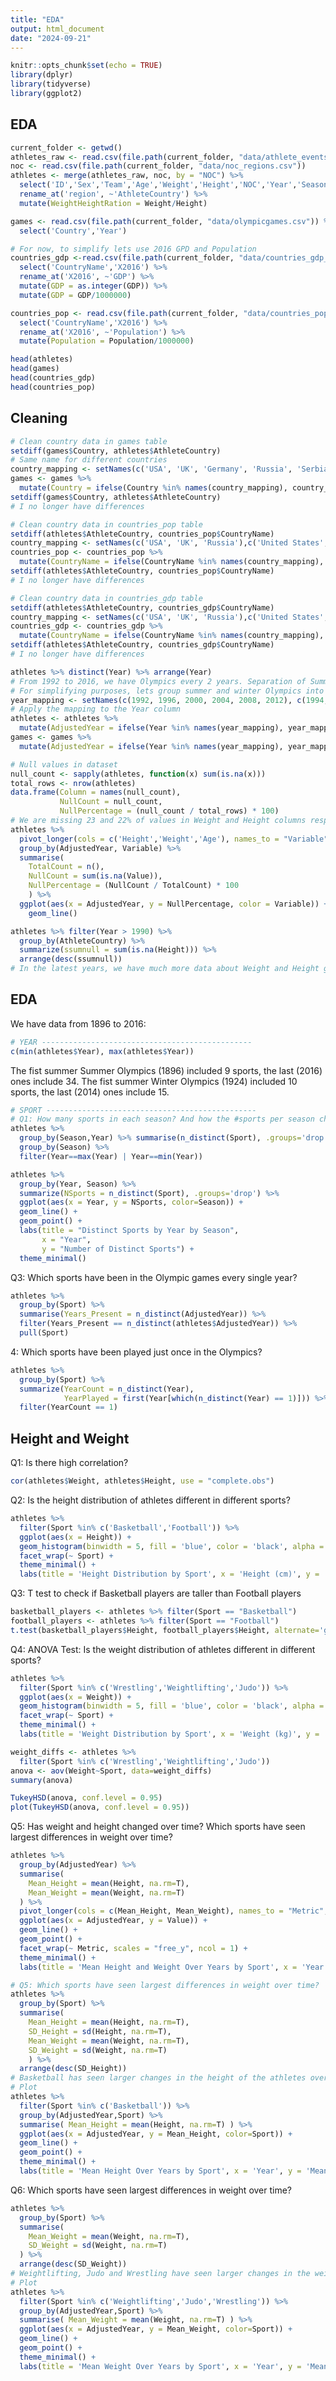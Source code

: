 ```yaml
---
title: "EDA"
output: html_document
date: "2024-09-21"
---
```


```r
knitr::opts_chunk$set(echo = TRUE)
library(dplyr)
library(tidyverse)
library(ggplot2)
```

## EDA

```r
current_folder <- getwd()
athletes_raw <- read.csv(file.path(current_folder, "data/athlete_events.csv"))
noc <- read.csv(file.path(current_folder, "data/noc_regions.csv"))
athletes <- merge(athletes_raw, noc, by = "NOC") %>%
  select('ID','Sex','Team','Age','Weight','Height','NOC','Year','Season','Sport','Event','Medal','region') %>% 
  rename_at('region', ~'AthleteCountry') %>%
  mutate(WeightHeightRation = Weight/Height)

games <- read.csv(file.path(current_folder, "data/olympicgames.csv")) %>%
  select('Country','Year')

# For now, to simplify lets use 2016 GPD and Population
countries_gdp <-read.csv(file.path(current_folder, "data/countries_gdp_per_capita.csv")) %>%
  select('CountryName','X2016') %>%
  rename_at('X2016', ~'GDP') %>%
  mutate(GDP = as.integer(GDP)) %>%
  mutate(GDP = GDP/1000000)

countries_pop <- read.csv(file.path(current_folder, "data/countries_pop.csv")) %>% 
  select('CountryName','X2016') %>%
  rename_at('X2016', ~'Population') %>%
  mutate(Population = Population/1000000)

head(athletes)
head(games)
head(countries_gdp)
head(countries_pop)
```

## Cleaning

```r
# Clean country data in games table
setdiff(games$Country, athletes$AthleteCountry)
# Same name for different countries
country_mapping <- setNames(c('USA', 'UK', 'Germany', 'Russia', 'Serbia'),c('United States', 'United Kingdom', 'FR Germany', 'Soviet Union', 'Yugoslavia'))
games <- games %>%
  mutate(Country = ifelse(Country %in% names(country_mapping), country_mapping[as.character(Country)], Country))
setdiff(games$Country, athletes$AthleteCountry)
# I no longer have differences

# Clean country data in countries_pop table
setdiff(athletes$AthleteCountry, countries_pop$CountryName)
country_mapping <- setNames(c('USA', 'UK', 'Russia'),c('United States', 'United Kingdom', 'Russian Federation'))
countries_pop <- countries_pop %>%
  mutate(CountryName = ifelse(CountryName %in% names(country_mapping), country_mapping[as.character(CountryName)], CountryName))
setdiff(athletes$AthleteCountry, countries_pop$CountryName)
# I no longer have differences

# Clean country data in countries_gdp table
setdiff(athletes$AthleteCountry, countries_gdp$CountryName)
country_mapping <- setNames(c('USA', 'UK', 'Russia'),c('United States', 'United Kingdom', 'Russian Federation'))
countries_gdp <- countries_gdp %>%
  mutate(CountryName = ifelse(CountryName %in% names(country_mapping), country_mapping[as.character(CountryName)], CountryName))
setdiff(athletes$AthleteCountry, countries_gdp$CountryName)
# I no longer have differences

athletes %>% distinct(Year) %>% arrange(Year) 
# From 1992 to 2016, we have Olympics every 2 years. Separation of Summer and Winter Games decision.
# For simplifying purposes, lets group summer and winter Olympics into the same year
year_mapping <- setNames(c(1992, 1996, 2000, 2004, 2008, 2012), c(1994, 1998, 2002, 2006, 2010, 2014))
# Apply the mapping to the Year column
athletes <- athletes %>%
  mutate(AdjustedYear = ifelse(Year %in% names(year_mapping), year_mapping[as.character(Year)], Year))
games <- games %>%
  mutate(AdjustedYear = ifelse(Year %in% names(year_mapping), year_mapping[as.character(Year)], Year))

# Null values in dataset
null_count <- sapply(athletes, function(x) sum(is.na(x)))
total_rows <- nrow(athletes)
data.frame(Column = names(null_count), 
           NullCount = null_count, 
           NullPercentage = (null_count / total_rows) * 100)
# We are missing 23 and 22% of values in Weight and Height columns respectively
athletes %>% 
  pivot_longer(cols = c('Height','Weight','Age'), names_to = "Variable", values_to = "Value") %>%
  group_by(AdjustedYear, Variable) %>%
  summarise(
    TotalCount = n(),
    NullCount = sum(is.na(Value)),
    NullPercentage = (NullCount / TotalCount) * 100
    ) %>%
  ggplot(aes(x = AdjustedYear, y = NullPercentage, color = Variable)) + 
    geom_line()

athletes %>% filter(Year > 1990) %>%
  group_by(AthleteCountry) %>% 
  summarize(ssumnull = sum(is.na(Height))) %>% 
  arrange(desc(ssumnull))
# In the latest years, we have much more data about Weight and Height going from ~90% to ~0% missing values
```

## EDA

We have data from 1896 to 2016:
```r
# YEAR -----------------------------------------------
c(min(athletes$Year), max(athletes$Year))
```
The fist summer Summer Olympics (1896) included 9 sports, the last (2016) ones include 34.
The fist summer Winter Olympics (1924) included 10 sports, the last (2014) ones include 15.

```r
# SPORT -----------------------------------------------
# Q1: How many sports in each season? And how the #sports per season changed with time?
athletes %>% 
  group_by(Season,Year) %>% summarise(n_distinct(Sport), .groups='drop') %>%
  group_by(Season) %>% 
  filter(Year==max(Year) | Year==min(Year))

athletes %>%
  group_by(Year, Season) %>%
  summarize(NSports = n_distinct(Sport), .groups='drop') %>%
  ggplot(aes(x = Year, y = NSports, color=Season)) +
  geom_line() +
  geom_point() +
  labs(title = "Distinct Sports by Year by Season",
       x = "Year",
       y = "Number of Distinct Sports") +
  theme_minimal()
```

Q3: Which sports have been in the Olympic games every single year?
```r
athletes %>%
  group_by(Sport) %>%
  summarise(Years_Present = n_distinct(AdjustedYear)) %>%
  filter(Years_Present == n_distinct(athletes$AdjustedYear)) %>%
  pull(Sport)
```

4: Which sports have been played just once in the Olympics?
```r
athletes %>%
  group_by(Sport) %>%
  summarize(YearCount = n_distinct(Year),
            YearPlayed = first(Year[which(n_distinct(Year) == 1)])) %>%
  filter(YearCount == 1)
```

## Height and Weight
Q1: Is there high correlation?
```r
cor(athletes$Weight, athletes$Height, use = "complete.obs")
```

Q2: Is the height distribution of athletes different in different sports?
```r
athletes %>% 
  filter(Sport %in% c('Basketball','Football')) %>% 
  ggplot(aes(x = Height)) +
  geom_histogram(binwidth = 5, fill = 'blue', color = 'black', alpha = 0.7) +
  facet_wrap(~ Sport) +
  theme_minimal() +
  labs(title = 'Height Distribution by Sport', x = 'Height (cm)', y = 'Frequency')
```

Q3: T test to check if Basketball players are taller than Football players
```r
basketball_players <- athletes %>% filter(Sport == "Basketball")
football_players <- athletes %>% filter(Sport == "Football")
t.test(basketball_players$Height, football_players$Height, alternate='greater')
```

Q4: ANOVA Test: Is the weight distribution of athletes different in different sports?
```r
athletes %>% 
  filter(Sport %in% c('Wrestling','Weightlifting','Judo')) %>% 
  ggplot(aes(x = Weight)) +
  geom_histogram(binwidth = 5, fill = 'blue', color = 'black', alpha = 0.7) +
  facet_wrap(~ Sport) +
  theme_minimal() +
  labs(title = 'Weight Distribution by Sport', x = 'Weight (kg)', y = 'Frequency')

weight_diffs <- athletes %>% 
  filter(Sport %in% c('Wrestling','Weightlifting','Judo'))
anova <- aov(Weight~Sport, data=weight_diffs)
summary(anova)

TukeyHSD(anova, conf.level = 0.95)
plot(TukeyHSD(anova, conf.level = 0.95))
```

Q5: Has weight and height changed over time?
Which sports have seen largest differences in weight over time?
```r
athletes %>%
  group_by(AdjustedYear) %>%
  summarise(
    Mean_Height = mean(Height, na.rm=T),
    Mean_Weight = mean(Weight, na.rm=T)
  ) %>%
  pivot_longer(cols = c(Mean_Height, Mean_Weight), names_to = "Metric", values_to = "Value") %>%
  ggplot(aes(x = AdjustedYear, y = Value)) +
  geom_line() +
  geom_point() +
  facet_wrap(~ Metric, scales = "free_y", ncol = 1) +
  theme_minimal() +
  labs(title = 'Mean Height and Weight Over Years by Sport', x = 'Year', y = 'Value')

# Q5: Which sports have seen largest differences in weight over time?
athletes %>%  
  group_by(Sport) %>%
  summarise(
    Mean_Height = mean(Height, na.rm=T),
    SD_Height = sd(Height, na.rm=T),
    Mean_Weight = mean(Weight, na.rm=T),
    SD_Weight = sd(Weight, na.rm=T)
    ) %>%
  arrange(desc(SD_Height))
# Basketball has seen larger changes in the height of the athletes over time
# Plot
athletes %>%
  filter(Sport %in% c('Basketball')) %>%
  group_by(AdjustedYear,Sport) %>%
  summarise( Mean_Height = mean(Height, na.rm=T) ) %>%
  ggplot(aes(x = AdjustedYear, y = Mean_Height, color=Sport)) +
  geom_line() +
  geom_point() +
  theme_minimal() +
  labs(title = 'Mean Height Over Years by Sport', x = 'Year', y = 'Mean Weight (cm)')
```


Q6: Which sports have seen largest differences in weight over time?
```r
athletes %>%  
  group_by(Sport) %>%
  summarise(
    Mean_Weight = mean(Weight, na.rm=T),
    SD_Weight = sd(Weight, na.rm=T)
  ) %>%
  arrange(desc(SD_Weight))
# Weightlifting, Judo and Wrestling have seen larger changes in the weight of the athletes over time
# Plot
athletes %>%
  filter(Sport %in% c('Weightlifting','Judo','Wrestling')) %>%
  group_by(AdjustedYear,Sport) %>%
  summarise( Mean_Weight = mean(Weight, na.rm=T) ) %>%
  ggplot(aes(x = AdjustedYear, y = Mean_Weight, color=Sport)) +
  geom_line() +
  geom_point() +
  theme_minimal() +
  labs(title = 'Mean Weight Over Years by Sport', x = 'Year', y = 'Mean Weight (Kg)')
```